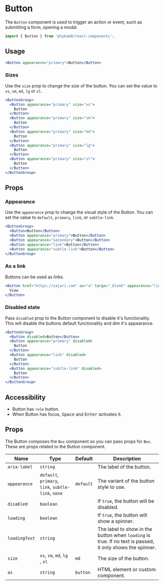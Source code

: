 
<SEO
  title="Button"
  scope="Components"
  description="The Button component is used to trigger an action or event, such as submitting a
form, opening a Dialog, canceling an action, or performing a delete operation."
/>

# Button

The `Button` component is used to trigger an action or event, such as submitting a form, opening a modal.

```js
import { Button } from '@tpham0/react-components';
```

## Usage

```jsx
<Button appearance="primary">Button</Button>
```

### Sizes

Use the `size` prop to change the size of the button. You can set the value to
`xs`, `sm`, `md`, `lg` or `xl`.

```jsx
<ButtonGroup>
  <Button appearance="primary" size="xs">
    Button
  </Button>
  <Button appearance="primary" size="sm">
    Button
  </Button>
  <Button appearance="primary" size="md">
    Button
  </Button>
  <Button appearance="primary" size="lg">
    Button
  </Button>
  <Button appearance="primary" size="xl">
    Button
  </Button>
</ButtonGroup>
```

## Props

### Appearance

Use the `appearance` prop to change the visual style of the Button. You can set the
value to `default`, `primary`, `link`, or `subtle-link`.

```jsx
<ButtonGroup>
  <Button>Button</Button>
  <Button appearance="primary">Button</Button>
  <Button appearance="secondary">Button</Button>
  <Button appearance="link">Button</Button>
  <Button appearance="subtle-link">Button</Button>
</ButtonGroup>
```

### As a link

Buttons can be used as links.

```jsx
<Button href="https://sajari.com" as="a" targe="_blank" appearance="link">
  View
</Button>
```

### Disabled state

Pass `disabled` prop to the Button component to disable it's functionality. This will disable
the buttons default functionality and dim it's appearance.

```jsx
<ButtonGroup>
  <Button disabled>Button</Button>
  <Button appearance="primary" disabled>
    Button
  </Button>
  <Button appearance="link" disabled>
    Button
  </Button>
  <Button appearance="subtle-link" disabled>
    Button
  </Button>
</ButtonGroup>
```

## Accessibility

- Button has `role` button.
- When Button has focus, <kbd>Space</kbd> and <kbd>Enter</kbd> activates it.

## Props

The Button composes the `Box` component so you can pass props for
`Box`. These are props related to the Button component.

| Name          | Type                                                | Default   | Description                                                                                              |
| ------------- | --------------------------------------------------- | --------- | -------------------------------------------------------------------------------------------------------- |
| `aria-label`  | `string`                                            |           | The label of the button.                                                                                 |
| `appearance`  | `default`, `primary`, `link`, `subtle-link`, `none` | `default` | The variant of the button style to use.                                                                  |
| `disabled`    | `boolean`                                           |           | If `true`, the button will be disabled.                                                                  |
| `loading`     | `boolean`                                           |           | If `true`, the button will show a spinner.                                                               |
| `loadingText` | `string`                                            |           | The label to show in the button when `loading` is true. If no text is passed, it only shows the spinner. |
| `size`        | `xs`, `sm`, `md`, `lg` , `xl`                       | `md`      | The size of the button.                                                                                  |
| `as`          | `string`                                            | `button`  | HTML element or custom component.                                                                        |
